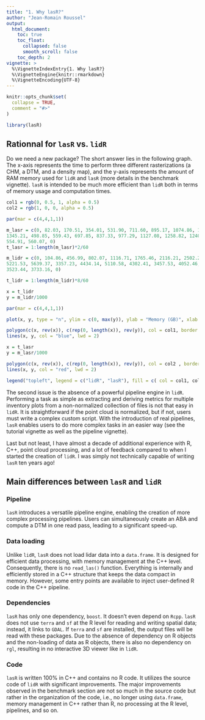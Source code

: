 ```yaml
---
title: "1. Why lasR?"
author: "Jean-Romain Roussel"
output:
  html_document:
    toc: true
    toc_float:
      collapsed: false
      smooth_scroll: false
    toc_depth: 2
vignette: >
  %\VignetteIndexEntry{1. Why lasR?}
  %\VignetteEngine{knitr::rmarkdown}
  %\VignetteEncoding{UTF-8}
---
```


```r
knitr::opts_chunk$set(
  collapse = TRUE,
  comment = "#>"
)
```

```r
library(lasR)
```

## Rationnal for `lasR` vs. `lidR`

Do we need a new package? The short answer lies in the following graph. The x-axis represents the time to perform three different rasterizations (a CHM, a DTM, and a density map), and the y-axis represents the amount of RAM memory used for `lidR` and `lasR` (more details in the benchmark vignette). `lasR` is intended to be much more efficient than `lidR` both in terms of memory usage and computation times.

```r
col1 = rgb(0, 0.5, 1, alpha = 0.5)
col2 = rgb(1, 0, 0, alpha = 0.5)

par(mar = c(4,4,1,1))

m_lasr = c(0, 82.03, 170.51, 354.01, 531.90, 711.60, 895.17, 1074.86, 1214.60, 1259.20, 1297.35, 1297.35, 435.67,550.40, 692.43, 831.39, 971.39, 1113.44, 1282.57, 1285.92, 1345.21, 
1345.21, 498.85, 559.43, 697.85, 837.33, 977.29, 1127.08, 1258.82, 1240.92, 1240.92, 1240.92, 480.92, 606.07, 749.79, 887.94, 1026.13, 1169.48, 1358.71, 1378.30, 1423.42, 1423.42, 
554.91, 560.07, 0)
t_lasr = 1:length(m_lasr)*2/60

m_lidr = c(0, 104.86, 456.99, 802.07, 1116.71, 1765.46, 2116.21, 2502.28, 2276.53, 2666.14, 2986.86, 2300.90, 2686.19, 2989.73, 2004.21, 2579.39, 3195.28, 2827.48, 3512.35, 4633.82, 
5221.53, 5639.37, 3357.23, 4434.14, 5110.58, 4302.41, 3457.53, 4052.46, 4702.15, 4430.27, 4585.12, 4937.42, 5243.30,4713.65, 5063.31, 5376.67, 2866.46, 3207.25, 3459.13, 3188.25, 
3523.44, 3733.16, 0)

t_lidr = 1:length(m_lidr)*8/60

x = t_lidr
y = m_lidr/1000

par(mar = c(4,4,1,1))

plot(x, y, type = "n", ylim = c(0, max(y)), ylab = "Memory (GB)", xlab = "Time (min)")

polygon(c(x, rev(x)), c(rep(0, length(x)), rev(y)), col = col1, border = NA)
lines(x, y, col = "blue", lwd = 2)

x = t_lasr
y = m_lasr/1000

polygon(c(x, rev(x)), c(rep(0, length(x)), rev(y)), col = col2 , border = NA)
lines(x, y, col = "red", lwd = 2)

legend("topleft", legend = c("lidR", "lasR"), fill = c( col = col1, col2), border = NA)
```

The second issue is the absence of a powerful pipeline engine in `lidR`. Performing a task as simple as extracting and deriving metrics for multiple inventory plots from a non-normalized collection of files is not that easy in `lidR`. It is straightforward if the point cloud is normalized, but if not, users must write a complex custom script. With the introduction of real pipelines, `lasR` enables users to do more complex tasks in an easier way (see the tutorial vignette as well as the pipeline vignette).

Last but not least, I have almost a decade of additional experience with R, C++, point cloud processing, and a lot of feedback compared to when I started the creation of `lidR`. I was simply not technically capable of writing `lasR` ten years ago!

## Main differences between `lasR` and `lidR`

### Pipeline

`lasR` introduces a versatile pipeline engine, enabling the creation of more complex processing pipelines. Users can simultaneously create an ABA and compute a DTM in one read pass, leading to a significant speed-up.

### Data loading

Unlike `lidR`, `lasR` does not load lidar data into a `data.frame`. It is designed for efficient data processing, with memory management at the C++ level. Consequently, there is no `read_las()` function. Everything is internally and efficiently stored in a C++ structure that keeps the data compact in memory. However, some entry points are available to inject user-defined R code in the C++ pipeline.

### Dependencies

`lasR` has only one dependency, `boost`. It doesn't even depend on `Rcpp`. `lasR` does not use `terra` and `sf` at the R level for reading and writing spatial data; instead, it links to `GDAL`. If `terra` and `sf` are installed, the output files will be read with these packages. Due to the absence of dependency on R objects and the non-loading of data as R objects, there is also no dependency on `rgl`, resulting in no interactive 3D viewer like in `lidR`.

### Code

`lasR` is written 100% in C++ and contains no R code. It utilizes the source code of `lidR` with significant improvements. The major improvements observed in the benchmark section are not so much in the source code but rather in the organization of the code, i.e., no longer using `data.frame`, memory management in C++ rather than R, no processing at the R level, pipelines, and so on.

